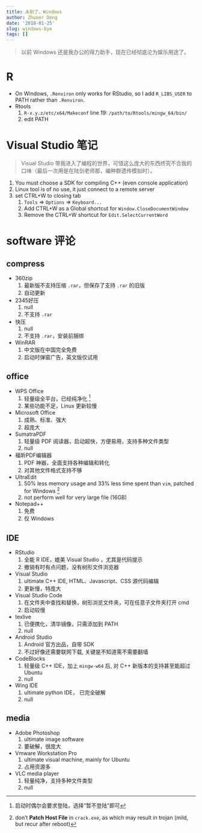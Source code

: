 ```yaml
---
title: 永别了，Windows
author: Zhuoer Dong
date: '2018-01-25'
slug: windows-bye
tags: []
---
```


> 以前 Windows 还是我办公的得力助手，现在已经彻底沦为娱乐用途了。



# R


- On Windows, `.Renviron` only works for RStudio, so I add `R_LIBS_USER` to PATH rather than `.Renviron`.
- Rtools  
  1. `R-x.y.z/etc/x64/Makeconf` line 19:  `/path/to/Rtools/mingw_64/bin/`
  1.  edit PATH



# Visual Studio 笔记

> Visual Studio 带我进入了编程的世界，可惜这么庞大的东西终究不合我的口味（最后一次用是在陆剑老师那，编种群遗传模拟时）。

1. You must choose a SDK for compiling C++ (even console application)
1. Linux tool is of no use, it just connect to a remote server
1. set CTRL+W to closing tab
    1. `Tools` => `Options` => `Keyboard...`
    1. Add CTRL+W as a Global shortcut for `Window.CloseDocumentWindow`
    1. Remove the CTRL+W shortcut for `Edit.SelectCurrentWord`



# software 评论 

## compress

  + 360zip
    1. 最新版不支持压缩 `.rar`，但保存了支持 `.rar` 的旧版
    1. 自动更新 
  
  + 2345好压
    1. null
    1. 不支持 `.rar`

  + 快压
    1. null
    1. 不支持 `.rar`，安装前捆绑
  
  + WinRAR
    1. 中文版在中国完全免费
    1. 启动时弹窗广告，英文版仅试用


## office

  + WPS Office
    1. 轻量级全平台，已经纯净化 ^[启动时偶尔会要求登陆，选择“暂不登陆”即可]
    1. 某些功能不足，Linux 更新较慢

  + Microsoft Office
    1. 成熟、标准、强大
    1. 超庞大

  + SumatraPDF
    1. 轻量级 PDF 阅读器，启动超快，方便易用，支持多种文件类型
    1. null

  + 福昕PDF编辑器
    1. PDF 神器，全面支持各种编辑和转化
    1. 对其他文件格式支持不够

  + UltraEdit
    1. 50% less memory usage and 33% less time spent than `vim`, patched for Windows ^[don't **Patch Host File** in `crack.exe`, as which may result in trojan (mild, but recur after reboot)]
    1. not perform well for very large file (16GB)

  + Notepad++
    1. 免费
    1. 仅 Windows


## IDE

  + RStudio
    1. 全能 R IDE，媲美 Visual Studio ，尤其是代码提示
    1. 撤销有时有点问题，没有树形文件浏览器

  + Visual Studio
    1. ultimate C++ IDE, HTML、Javascript、CSS 源代码编辑
    1. 更新慢，特庞大

  + Visual Studio Code
    1. 在文件夹中查找和替换，树形浏览文件夹，可在任意子文件夹打开 cmd
    1. 启动较慢
    
  + texlive
    1. 已便携化，清华镜像，只需添加到 PATH
    1. null

  + Android Studio
    1. Android 官方出品，自带 SDK
    2. 不过好像还需要联网下载, 关键是不知道需不需要翻墙

  + CodeBlocks
    1. 轻量级 C++ IDE，加上 `mingw-w64` 后, 对 C++ 新版本的支持甚至能超过 Ubuntu
    1. null

  + Wing IDE
    1. ultimate python IDE， 已完全破解
    1. null


## media

  + Adobe Photoshop
    1. ultimate image software
    1. 要破解，很庞大

  + Vmware Workstation Pro
    1. ultimate visual machine, mainly for Ubuntu
    1. 占用资源多

  + VLC media player
    1. 轻量纯净，支持多种文件类型
    1. null